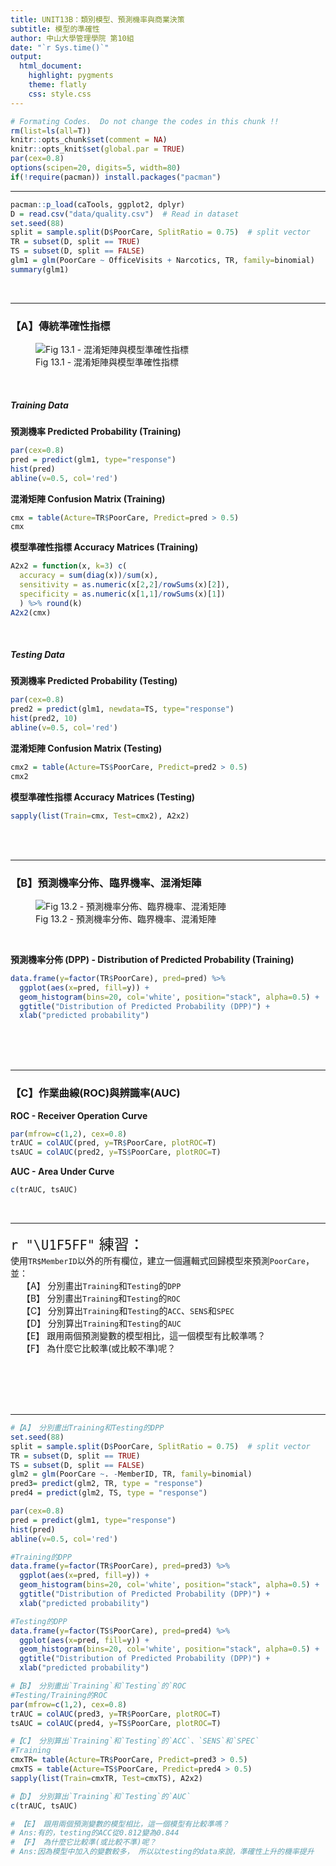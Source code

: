 ```yaml
---
title: UNIT13B：類別模型、預測機率與商業決策 
subtitle: 模型的準確性
author: 中山大學管理學院 第10組
date: "`r Sys.time()`"
output: 
  html_document:
    highlight: pygments
    theme: flatly
    css: style.css
---
```


```r
# Formating Codes.  Do not change the codes in this chunk !!
rm(list=ls(all=T))
knitr::opts_chunk$set(comment = NA)
knitr::opts_knit$set(global.par = TRUE)
par(cex=0.8)
options(scipen=20, digits=5, width=80)
if(!require(pacman)) install.packages("pacman")
```
<hr>

```r
pacman::p_load(caTools, ggplot2, dplyr)
D = read.csv("data/quality.csv")  # Read in dataset
set.seed(88)
split = sample.split(D$PoorCare, SplitRatio = 0.75)  # split vector
TR = subset(D, split == TRUE)
TS = subset(D, split == FALSE)
glm1 = glm(PoorCare ~ OfficeVisits + Narcotics, TR, family=binomial)
summary(glm1)
```
<br><hr>


### 【A】傳統準確性指標

![Fig 13.1 - 混淆矩陣與模型準確性指標](Fig13.1.JPG)

<br>

##### Training Data

**預測機率 Predicted Probability (Training)**
```r
par(cex=0.8)
pred = predict(glm1, type="response")
hist(pred)
abline(v=0.5, col='red')
```

**混淆矩陣 Confusion Matrix (Training)**
```r
cmx = table(Acture=TR$PoorCare, Predict=pred > 0.5)
cmx
```

**模型準確性指標 Accuracy Matrices (Training)**
```r
A2x2 = function(x, k=3) c(
  accuracy = sum(diag(x))/sum(x),
  sensitivity = as.numeric(x[2,2]/rowSums(x)[2]),
  specificity = as.numeric(x[1,1]/rowSums(x)[1])
  ) %>% round(k)
A2x2(cmx)
```
<br>

##### Testing Data

**預測機率 Predicted Probability (Testing)**
```r
par(cex=0.8)
pred2 = predict(glm1, newdata=TS, type="response")
hist(pred2, 10)
abline(v=0.5, col='red')
```

**混淆矩陣 Confusion Matrix (Testing)**
```r
cmx2 = table(Acture=TS$PoorCare, Predict=pred2 > 0.5)
cmx2
```

**模型準確性指標 Accuracy Matrices (Testing)**
```r
sapply(list(Train=cmx, Test=cmx2), A2x2)
```
<br><br><hr>

### 【B】預測機率分佈、臨界機率、混淆矩陣

![Fig 13.2 - 預測機率分佈、臨界機率、混淆矩陣](Fig13.2.JPG)

<br>

**預測機率分佈 (DPP) - Distribution of Predicted Probability (Training)**
```r
data.frame(y=factor(TR$PoorCare), pred=pred) %>% 
  ggplot(aes(x=pred, fill=y)) + 
  geom_histogram(bins=20, col='white', position="stack", alpha=0.5) +
  ggtitle("Distribution of Predicted Probability (DPP)") +
  xlab("predicted probability")
```
<br><br><br><hr>

### 【C】作業曲線(ROC)與辨識率(AUC)

**ROC - Receiver Operation Curve**
```r
par(mfrow=c(1,2), cex=0.8)
trAUC = colAUC(pred, y=TR$PoorCare, plotROC=T)
tsAUC = colAUC(pred2, y=TS$PoorCare, plotROC=T)
```

**AUC - Area Under Curve**
```r
c(trAUC, tsAUC)
```
<br><hr>

<p class="qiz">
<span style="font-size:24px">`r "\U1F5FF"` 練習： </span><br>
使用`TR$MemberID`以外的所有欄位，建立一個邏輯式回歸模型來預測`PoorCare`，並：<br>
&emsp; 【A】 分別畫出`Training`和`Testing`的`DPP`<br>
&emsp; 【B】 分別畫出`Training`和`Testing`的`ROC`<br>
&emsp; 【C】 分別算出`Training`和`Testing`的`ACC`、`SENS`和`SPEC`<br>
&emsp; 【D】 分別算出`Training`和`Testing`的`AUC`<br>
&emsp; 【E】 跟用兩個預測變數的模型相比，這一個模型有比較準嗎？<br>
&emsp; 【F】 為什麼它比較準(或比較不準)呢？<br><br>
</p class="qiz">
<br><br><br><hr>

```r
#【A】 分別畫出Training和Testing的DPP
set.seed(88)
split = sample.split(D$PoorCare, SplitRatio = 0.75)  # split vector
TR = subset(D, split == TRUE)
TS = subset(D, split == FALSE)
glm2 = glm(PoorCare ~. -MemberID, TR, family=binomial)
pred3= predict(glm2, TR, type = "response")
pred4 = predict(glm2, TS, type = "response")
```
```r
par(cex=0.8)
pred = predict(glm1, type="response")
hist(pred)
abline(v=0.5, col='red')
```





```r
#Training的DPP
data.frame(y=factor(TR$PoorCare), pred=pred3) %>% 
  ggplot(aes(x=pred, fill=y)) + 
  geom_histogram(bins=20, col='white', position="stack", alpha=0.5) +
  ggtitle("Distribution of Predicted Probability (DPP)") +
  xlab("predicted probability")

#Testing的DPP
data.frame(y=factor(TS$PoorCare), pred=pred4) %>% 
  ggplot(aes(x=pred, fill=y)) + 
  geom_histogram(bins=20, col='white', position="stack", alpha=0.5) +
  ggtitle("Distribution of Predicted Probability (DPP)") +
  xlab("predicted probability")


```

```r
#【B】 分別畫出`Training`和`Testing`的`ROC
#Testing/Training的ROC
par(mfrow=c(1,2), cex=0.8)
trAUC = colAUC(pred3, y=TR$PoorCare, plotROC=T)
tsAUC = colAUC(pred4, y=TS$PoorCare, plotROC=T)
```


```r
#【C】 分別算出`Training`和`Testing`的`ACC`、`SENS`和`SPEC`
#Training
cmxTR= table(Acture=TR$PoorCare, Predict=pred3 > 0.5)
cmxTS = table(Acture=TS$PoorCare, Predict=pred4 > 0.5)
sapply(list(Train=cmxTR, Test=cmxTS), A2x2)
```

```r
#【D】 分別算出`Training`和`Testing`的`AUC`
c(trAUC, tsAUC)
```

```r
# 【E】 跟用兩個預測變數的模型相比，這一個模型有比較準嗎？
# Ans:有的，testing的ACC從0.812變為0.844
# 【F】 為什麼它比較準(或比較不準)呢？
# Ans:因為模型中加入的變數較多， 所以以testing的data來說，準確性上升的機率提升
```

